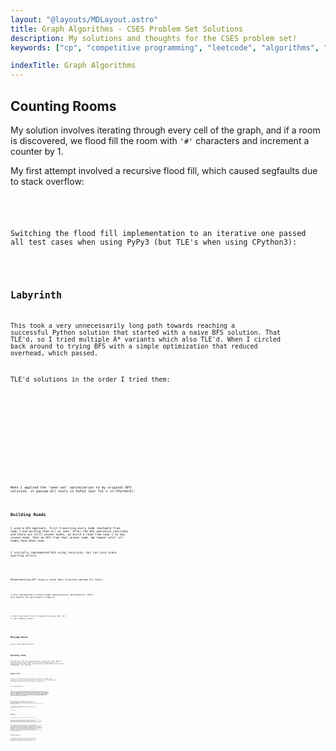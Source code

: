 ```yaml
---
layout: "@layouts/MDLayout.astro"
title: Graph Algorithms - CSES Problem Set Solutions
description: My solutions and thoughts for the CSES problem set!
keywords: ["cp", "competitive programming", "leetcode", "algorithms", "data structures"]

indexTitle: Graph Algorithms
---
```








<Intro />


## Counting Rooms <Spec href="https://cses.fi/problemset/task/1192" cdate="2024-03-13" />

My solution involves iterating through every cell of the graph, and if a room is discovered, we flood fill the room with `'#'` characters and increment a counter by 1.

My first attempt involved a recursive flood fill, which caused segfaults due to stack overflow:


<SpoilerBlock buttonLabel="Failed Python Solution (Stack Overflow)">
    <Code code={SolCountingRooms01} lang="py" />
</SpoilerBlock>

Switching the flood fill implementation to an iterative one passed all test cases when using PyPy3 (but TLE's when using CPython3):


<Code code={SolCountingRooms02} lang="py" />


## Labyrinth <Spec href="https://cses.fi/problemset/task/1193" cdate="2024-03-16" />

This took a very unnecessarily long path towards reaching a successful Python solution that started with a naive BFS solution. That TLE'd, so I tried multiple A\* variants which also TLE'd. When I circled back around to trying BFS with a simple optimization that reduced overhead, which passed.

TLE'd solutions in the order I tried them:


<SpoilerBlock buttonLabel="TLE'd Python Solution 1: BFS">
    <Code code={SolLabyrinth01} lang="py" />
</SpoilerBlock>

<SpoilerBlock buttonLabel="TLE'd Python Solution 2: A* (Manhattan Distance Heuristic)">
    <Code code={SolLabyrinth02} lang="py" />
</SpoilerBlock>

<SpoilerBlock buttonLabel="TLE'd Python Solution 3: A* with a 'seen set' optimization">
    <Code code={SolLabyrinth03} lang="py" />
</SpoilerBlock>

<SpoilerBlock buttonLabel="TLE'd Python Solution 4: Double-ended A*">
    <Code code={SolLabyrinth06} lang="py" />
</SpoilerBlock>

When I applied the 'seen set' optimization to my original BFS solution, it passed all tests in PyPy3 (but TLE's in CPython3):


<Code code={SolLabyrinth07} lang="py" />


## Building Roads <Spec href="https://cses.fi/problemset/task/1666" cdate="2024-03-18" />

I used a DFS approach, first traversing every node reachable from node 1 and marking them all as seen. After the DFS operation concludes and there are still unseen nodes, we build a road from node 1 to any unseen node, then we DFS from that unseen node. We repeat until all nodes have been seen.

I initially implemented DFS using recursion, but ran into stack overflow errors:


<SpoilerBlock buttonLabel="Failed Python Solution">
    <Code code={SolBuildingRoads02} lang="py" />
</SpoilerBlock>

Reimplementing DFS using a stack data structure passed all tests:


<Code code={SolBuildingRoads03} lang="py" />

I also implemented a simple graph representation optimization, which did improve the performance slightly:


<SpoilerBlock buttonLabel="Alternative Python 1">
    <Code code={SolBuildingRoads04} lang="py" />
</SpoilerBlock>

I also tried union find to replace the `unseen` set, but it ran slightly slower:


<SpoilerBlock buttonLabel="Alternative Python 2">
    <Code code={SolBuildingRoads05} lang="py" />
</SpoilerBlock>


## Message Route <Spec href="https://cses.fi/problemset/task/1667" cdate="2024-03-18" />

A very simple BFS solution:


<Code code={SolMessageRoute01} lang="py" />


## Building Teams <Spec href="https://cses.fi/problemset/task/1668/" cdate="2024-03-19" />

The idea is to BFS, and assign one layer of nodes at a time. When we check through a layer's connections, if we see that there is a connection within the layer, we terminate the algorithm early and print "IMPOSSIBLE". Full solution:


<Code code={SolBuildingTeams04} lang="py" />


## Round Trip <Spec href="https://cses.fi/problemset/task/1669/" cdate="2024-03-20" />

I went for a DFS/backtracking approach. We basically attempt every possible path, going as deep as possible and if we find we can loop back to another node along the current path, we terminate.

Full implementation:


<Code code={SolRoundTrip04} lang="py" />

In theory, if the entire graph is fully connected (i.e. there is always a path between any two nodes in the entire graph), we can always start our algorithm at any arbitrary node, and that would be enough to solve the problem. However, we find that there are test cases involving multiple components (i.e. you can find two nodes in the graph such that there is no path between them). To test this, I added a single break (the third-last line), which failed some tests (as predicted if the graph has multiple components):


<SpoilerBlock buttonLabel="Experimental Code">
    <Code code={SolRoundTrip06} lang="py" />
</SpoilerBlock>

Multiple components is the reason why the `seen` set (implemented as a list) and the `for i in range(1, n + 1):` loop are included in my solution. The `seen` set and that loop lets my code scan for components that haven't been dealt with yet before terminating.

Interestingly, I switch the line `elif level[nxt]:` to `elif seen[nxt]:` and it passes all the tests, but I'm still not entirely sure why.

<Todo>Find out why!</Todo>


## Monsters <Spec href="https://cses.fi/problemset/task/1194/" cdate="2024-03-20" />

I used a BFS solution that deals with one layer at a time.

The main loop starts by propagating monster positions by one layer, blocking off squares by writing `'#'` characters to the graph. Where the monsters are, they may as well be walls. The second part within the main loop propagates player positions by one layer.

For convenience, I add a new column to the right-most and a new row at the bottom-most, all filled with `'X'`. This character represents the boundary of the graph. This works not just when our search algorithm attempts to move past the right edge or the bottom edge, but also when the algo attempts to move past the left edge or the top edge. This is because of Python's negative indexing, meaning an index of `-1` will reference the end of the list. With the boundary indicated by `'X'` characters, we no longer need to explicitly check if an index exists within the graph, or if the player has reached the boundary.


<Code code={SolMonsters01} lang="py" />


## Shortest Routes I <Spec href="https://cses.fi/problemset/task/1671/" cdate="2024-03-20" />

I used a simple modified Dijkstra's algorithm that passes through all nodes. Note that every time we pop from the priority queue, it is guaranteed that the distance to that node is the shortest distance to that node, so for convenience, we can prune the search by ignoring anything where we already know the shortest path to.


<Code code={SolShortestRoutesI02} lang="py" />


